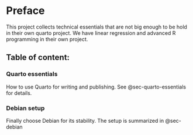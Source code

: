 # Preface {.unnumbered}

This project collects technical essentials that are not big enough to be hold in their own quarto project. We have linear regression and advanced R programming in their own project. 

## Table of content:

### Quarto essentials
How to use Quarto for writing and publishing. See @sec-quarto-essentials for details.

### Debian setup
Finally choose Debian for its stability. The setup is summarized in @sec-debian

